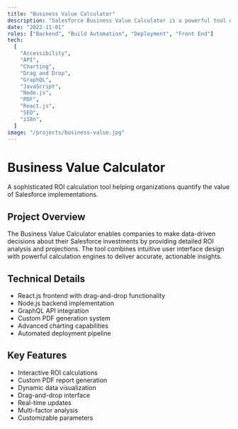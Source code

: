 ```yaml
---
title: "Business Value Calculator"
description: "Salesforce Business Value Calculator is a powerful tool designed to help organizations quantify the potential return on investment (ROI) from implementing Salesforce solutions."
date: "2022-11-01"
roles: ["Backend", "Build Automation", "Deployment", "Front End"]
tech:
  [
    "Accessibility",
    "API",
    "Charting",
    "Drag and Drop",
    "GraphQL",
    "JavaScript",
    "Node.js",
    "PDF",
    "React.js",
    "SEO",
    "i18n",
  ]
image: "/projects/business-value.jpg"
---
```


# Business Value Calculator

A sophisticated ROI calculation tool helping organizations quantify the value of Salesforce implementations.

## Project Overview

The Business Value Calculator enables companies to make data-driven decisions about their Salesforce investments by providing detailed ROI analysis and projections. The tool combines intuitive user interface design with powerful calculation engines to deliver accurate, actionable insights.

## Technical Details

- React.js frontend with drag-and-drop functionality
- Node.js backend implementation
- GraphQL API integration
- Custom PDF generation system
- Advanced charting capabilities
- Automated deployment pipeline

## Key Features

- Interactive ROI calculations
- Custom PDF report generation
- Dynamic data visualization
- Drag-and-drop interface
- Real-time updates
- Multi-factor analysis
- Customizable parameters
